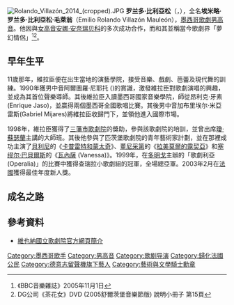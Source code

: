 {{noteTA
|T=zh-hans:罗兰多·比利亚松;zh-hk:羅蘭多·比利亞松;zh-tw:羅蘭·費亞松;
|G1=Show
|1=zh-hans:罗兰多;zh-hk:羅蘭多;zh-tw:羅蘭;
|2=zh-hans:比利亚松;zh-hk:比利亞松;zh-tw:費亞松;
|3=zh-hans:安奈瑞贝科; zh-hant:尼特立哥;
}}
[[File:Rolando_Villazón_2014_(cropped).JPG|right]]
'''罗兰多·比利亞松'''（{{lang-es|Rolando Villazón}}，{{bd|1972年|2月22日||}}），全名'''埃米略·罗兰多·比利亞松·毛萊翁'''（Emilio Rolando Villazón Mauleón），[[墨西哥|墨西哥]][[歌劇|歌劇]][[男高音|男高音]]。他因與[[女高音|女高音]][[安娜·奈瑞贝科|安娜·安奈瑞贝科]]的多次成功合作，而和其並稱當今歌劇界「夢幻情侶」<ref>《BBC音樂雜誌》2005年11月1日</ref><ref>DG公司《茶花女》DVD (2005舒爾茨堡音樂節版) 說明小冊子 第15頁</ref>。

==早年生平==
11歲那年，維拉臣便在出生當地的演藝學院，接受音樂、戲劇、芭蕾及現代舞的訓練。1990年獲男中音阿爾圖羅·尼耶托 ({{lang|es|Arturo Nieto}})的賞識，激發維拉臣對歌劇演唱的興趣，並成為其首位聲樂導師。其後維拉臣入讀墨西哥國家音樂學院，師從昂利克·牙素(Enrique Jaso)，並贏得兩個墨西哥全國歌唱比賽。其後男中音加布里埃尔·米亞雷斯(Gabriel Mijares)將維拉臣收歸門下，並領他進入國際市場。

1998年，維拉臣獲得了[[三藩市歌劇院|三藩市歌劇院]]的獎助，參與該歌劇院的培訓，並曾出席[[瓊·蘇瑟蘭|瓊·蘇瑟蘭]]主講的大師班。其後他參與了匹茨堡歌劇院的青年藝術家計劃，並在那裡成功主演了[[貝利尼|貝利尼]]的《[[卡普雷特和蒙太奇|卡普雷特和蒙太奇]]》、[[董尼采第|董尼采第]]的《[[拉美莫爾的露契亞|拉美莫爾的露契亞]]》和[[塞缪尔·巴貝爾斯|塞缪尔·巴貝爾斯]]的《[[瓦內薩|瓦內薩]] (Vanessa)》。1999年，在[[多明戈|多明戈]]主辦的「歌劇利亞(Operalia)」的比賽中獲得查瑞拉小歌劇組的冠軍，全場總亞軍。2003年2月在[[法國|法國]]獲得最佳年度新人獎。

==成名之路==
==參考資料==
{{Reflist}}
* [https://web.archive.org/web/20071211213837/http://www.staatsoper.at/Content.Node2/home/ensemble/8927.php 維也納國立歌劇院官方網頁簡介]

{{singer-stub}}
{{墨西哥人物小作品}}

{{Authority control}}

{{DEFAULTSORT:Villazon, Rolando}}
[[Category:墨西哥歌手|Category:墨西哥歌手]]
[[Category:男高音|Category:男高音]]
[[Category:歌剧导演|Category:歌剧导演]]
[[Category:歸化法國公民|Category:歸化法國公民]]
[[Category:德意志留聲機旗下藝人|Category:德意志留聲機旗下藝人]]
[[Category:藝術與文學騎士勳章|Category:藝術與文學騎士勳章]]